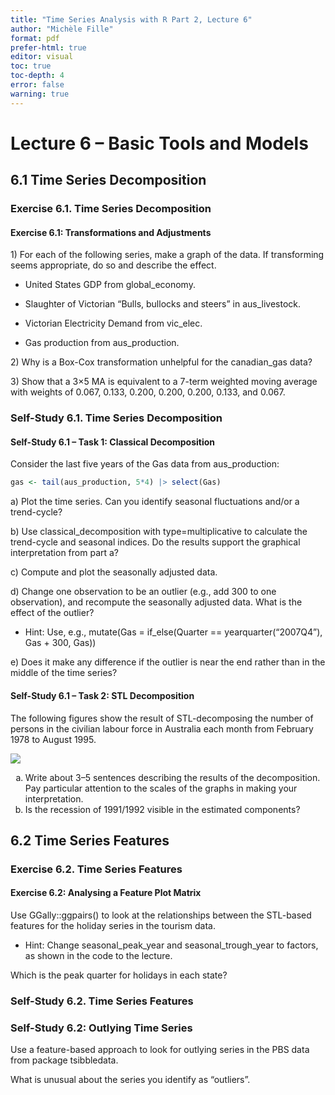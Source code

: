```yaml
---
title: "Time Series Analysis with R Part 2, Lecture 6"
author: "Michèle Fille"
format: pdf
prefer-html: true
editor: visual
toc: true
toc-depth: 4
error: false
warning: true
---
```


# Lecture 6 – Basic Tools and Models

## 6.1 Time Series Decomposition

### Exercise 6.1. Time Series Decomposition

#### Exercise 6.1: Transformations and Adjustments

1\) For each of the following series, make a graph of the data. If transforming seems appropriate, do so and describe the effect.

-   United States GDP from global_economy.

-   Slaughter of Victorian “Bulls, bullocks and steers” in aus_livestock.

-   Victorian Electricity Demand from vic_elec.

-   Gas production from aus_production.

2\) Why is a Box-Cox transformation unhelpful for the canadian_gas data?

3\) Show that a 3×5 MA is equivalent to a 7-term weighted moving average with weights of 0.067, 0.133, 0.200, 0.200, 0.200, 0.133, and 0.067.

### Self-Study 6.1. Time Series Decomposition

#### Self-Study 6.1 – Task 1: Classical Decomposition

Consider the last five years of the Gas data from aus_production:

```r
gas <- tail(aus_production, 5*4) |> select(Gas)
```

a\) Plot the time series. Can you identify seasonal fluctuations and/or a trend-cycle?

b\) Use classical_decomposition with type=multiplicative to calculate the trend-cycle and seasonal indices. Do the results support the graphical interpretation from part a?

c\) Compute and plot the seasonally adjusted data.

d\) Change one observation to be an outlier (e.g., add 300 to one observation), and recompute the seasonally adjusted data. What is the effect of the outlier?

-   Hint: Use, e.g., mutate(Gas = if_else(Quarter == yearquarter("2007Q4"), Gas + 300, Gas))

e\) Does it make any difference if the outlier is near the end rather than in the middle of the time series?

#### Self-Study 6.1 – Task 2: STL Decomposition

The following figures show the result of STL-decomposing the number of persons in the civilian labour force in Australia each month from February 1978 to August 1995.

![](Materials%20L6/Selfstudy%206.2.PNG)

a)  Write about 3–5 sentences describing the results of the decomposition. Pay particular attention to the scales of the graphs in making your interpretation.
b)  Is the recession of 1991/1992 visible in the estimated components?

## 6.2 Time Series Features

### Exercise 6.2. Time Series Features

#### Exercise 6.2: Analysing a Feature Plot Matrix

Use GGally::ggpairs() to look at the relationships between the STL-based features for the holiday series in the tourism data.

-   Hint: Change seasonal_peak_year and seasonal_trough_year to factors, as shown in the code to the lecture.

Which is the peak quarter for holidays in each state?

### Self-Study 6.2. Time Series Features

### Self-Study 6.2: Outlying Time Series

Use a feature-based approach to look for outlying series in the PBS data from package tsibbledata.

What is unusual about the series you identify as “outliers”.
